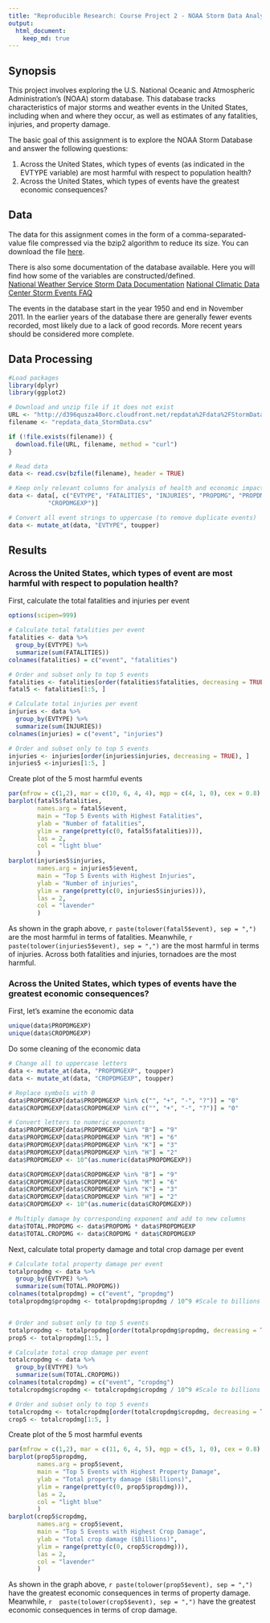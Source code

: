 ```yaml
---
title: "Reproducible Research: Course Project 2 - NOAA Storm Data Analysis"
output: 
  html_document:
    keep_md: true
---
```

## Synopsis
This project involves exploring the U.S. National Oceanic and Atmospheric Administration's (NOAA) storm database. This database tracks characteristics of major storms and weather events in the United States, including when and where they occur, as well as estimates of any fatalities, injuries, and property damage.

The basic goal of this assignment is to explore the NOAA Storm Database and answer the following questions:

1. Across the United States, which types of events (as indicated in the EVTYPE variable) are most harmful with respect to population health?
2. Across the United States, which types of events have the greatest economic consequences?

## Data 
The data for this assignment comes in the form of a comma-separated-value file compressed via the bzip2 algorithm to reduce its size. You can download the file [here](https://d396qusza40orc.cloudfront.net/repdata%2Fdata%2FStormData.csv.bz2).

There is also some documentation of the database available. Here you will find how some of the variables are constructed/defined.  
[National Weather Service Storm Data Documentation](https://d396qusza40orc.cloudfront.net/repdata%2Fpeer2_doc%2Fpd01016005curr.pdf)
[National Climatic Data Center Storm Events FAQ](https://d396qusza40orc.cloudfront.net/repdata%2Fpeer2_doc%2FNCDC%20Storm%20Events-FAQ%20Page.pdf)  

The events in the database start in the year 1950 and end in November 2011. In the earlier years of the database there are generally fewer events recorded, most likely due to a lack of good records. More recent years should be considered more complete.  

## Data Processing
```r
#Load packages
library(dplyr)
library(ggplot2)

# Download and unzip file if it does not exist
URL <- "http://d396qusza40orc.cloudfront.net/repdata%2Fdata%2FStormData.csv.bz2"
filename <- "repdata_data_StormData.csv"

if (!file.exists(filename)) {
  download.file(URL, filename, method = "curl")
}

# Read data
data <- read.csv(bzfile(filename), header = TRUE)

# Keep only relevant columns for analysis of health and economic impact
data <- data[, c("EVTYPE", "FATALITIES", "INJURIES", "PROPDMG", "PROPDMGEXP", "CROPDMG", 
           "CROPDMGEXP")]

# Convert all event strings to uppercase (to remove duplicate events)
data <- mutate_at(data, "EVTYPE", toupper)
```

## Results 

### Across the United States, which types of event are most harmful with respect to population health?

First, calculate the total fatalities and injuries per event 
```r
options(scipen=999)

# Calculate total fatalities per event
fatalities <- data %>% 
  group_by(EVTYPE) %>%
  summarize(sum(FATALITIES))
colnames(fatalities) = c("event", "fatalities")

# Order and subset only to top 5 events
fatalities <- fatalities[order(fatalities$fatalities, decreasing = TRUE), ]
fatal5 <- fatalities[1:5, ]

# Calculate total injuries per event
injuries <- data %>% 
  group_by(EVTYPE) %>%
  summarize(sum(INJURIES))
colnames(injuries) = c("event", "injuries")

# Order and subset only to top 5 events
injuries <- injuries[order(injuries$injuries, decreasing = TRUE), ]
injuries5 <-injuries[1:5, ]

```

Create plot of the 5 most harmful events
```r
par(mfrow = c(1,2), mar = c(10, 6, 4, 4), mgp = c(4, 1, 0), cex = 0.8)
barplot(fatal5$fatalities, 
        names.arg = fatal5$event, 
        main = "Top 5 Events with Highest Fatalities",
        ylab = "Number of fatalities",
        ylim = range(pretty(c(0, fatal5$fatalities))),
        las = 2,
        col = "light blue"
        )
barplot(injuries5$injuries, 
        names.arg = injuries5$event, 
        main = "Top 5 Events with Highest Injuries",
        ylab = "Number of injuries",
        ylim = range(pretty(c(0, injuries5$injuries))),
        las = 2,
        col = "lavender"
        )
```

As shown in the graph above, `r paste(tolower(fatal5$event), sep = ",")` are the most harmful in terms of fatalities. Meanwhile, `r paste(tolower(injuries5$event), sep = ",")` are the most harmful in terms of injuries. Across both fatalities and injuries, tornadoes are the most harmful. 

### Across the United States, which types of events have the greatest economic consequences?

First, let's examine the economic data
```r
unique(data$PROPDMGEXP)
unique(data$CROPDMGEXP)
```

Do some cleaning of the economic data
```r
# Change all to uppercase letters
data <- mutate_at(data, "PROPDMGEXP", toupper)
data <- mutate_at(data, "CROPDMGEXP", toupper)

# Replace symbols with 0 
data$PROPDMGEXP[data$PROPDMGEXP %in% c("", "+", "-", "?")] = "0"
data$CROPDMGEXP[data$CROPDMGEXP %in% c("", "+", "-", "?")] = "0"

# Convert letters to numeric exponents
data$PROPDMGEXP[data$PROPDMGEXP %in% "B"] = "9"
data$PROPDMGEXP[data$PROPDMGEXP %in% "M"] = "6"
data$PROPDMGEXP[data$PROPDMGEXP %in% "K"] = "3"
data$PROPDMGEXP[data$PROPDMGEXP %in% "H"] = "2"
data$PROPDMGEXP <- 10^(as.numeric(data$PROPDMGEXP)) 

data$CROPDMGEXP[data$CROPDMGEXP %in% "B"] = "9"
data$CROPDMGEXP[data$CROPDMGEXP %in% "M"] = "6"
data$CROPDMGEXP[data$CROPDMGEXP %in% "K"] = "3"
data$CROPDMGEXP[data$CROPDMGEXP %in% "H"] = "2"
data$CROPDMGEXP <- 10^(as.numeric(data$CROPDMGEXP)) 

# Multiply damage by corresponding exponent and add to new columns 
data$TOTAL.PROPDMG <- data$PROPDMG * data$PROPDMGEXP
data$TOTAL.CROPDMG <- data$CROPDMG * data$CROPDMGEXP
```

Next, calculate total property damage and total crop damage per event
```r
# Calculate total property damage per event
totalpropdmg <- data %>% 
  group_by(EVTYPE) %>%
  summarize(sum(TOTAL.PROPDMG))
colnames(totalpropdmg) = c("event", "propdmg")
totalpropdmg$propdmg <- totalpropdmg$propdmg / 10^9 #Scale to billions


# Order and subset only to top 5 events
totalpropdmg <- totalpropdmg[order(totalpropdmg$propdmg, decreasing = TRUE), ]
prop5 <- totalpropdmg[1:5, ]

# Calculate total crop damage per event
totalcropdmg <- data %>% 
  group_by(EVTYPE) %>%
  summarize(sum(TOTAL.CROPDMG))
colnames(totalcropdmg) = c("event", "cropdmg")
totalcropdmg$cropdmg <- totalcropdmg$cropdmg / 10^9 #Scale to billions

# Order and subset only to top 5 events
totalcropdmg <- totalcropdmg[order(totalcropdmg$cropdmg, decreasing = TRUE), ]
crop5 <- totalcropdmg[1:5, ]
```

Create plot of the 5 most harmful events
```r
par(mfrow = c(1,2), mar = c(11, 6, 4, 5), mgp = c(5, 1, 0), cex = 0.8)
barplot(prop5$propdmg, 
        names.arg = prop5$event, 
        main = "Top 5 Events with Highest Property Damage",
        ylab = "Total property damage ($Billions)",
        ylim = range(pretty(c(0, prop5$propdmg))),
        las = 2,
        col = "light blue"
        )
barplot(crop5$cropdmg, 
        names.arg = crop5$event, 
        main = "Top 5 Events with Highest Crop Damage",
        ylab = "Total crop damage ($Billions)",
        ylim = range(pretty(c(0, crop5$cropdmg))),
        las = 2,
        col = "lavender"
        )
```

As shown in the graph above, `r paste(tolower(prop5$event), sep = ",")` have the greatest economic consequences in terms of property damage. Meanwhile, `r  paste(tolower(crop5$event), sep = ",")` have the greatest economic consequences in terms of crop damage.